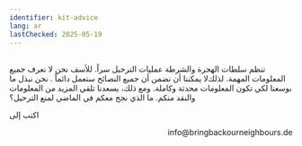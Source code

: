 ```yaml
---
identifier: kit-advice
lang: ar
lastChecked: 2025-05-19
---
```


<br/> ﺗﻨﻈﻢ ﺳﻠﻄﺎﺕ ﺍﻟﻬﺠﺮﺓ ﻭﺍﻟﺸﺮﻃﺔ ﻋﻤﻠﻴﺎﺕ ﺍﻟﺘﺮﺣﻴﻞ ﺳﺮﺍً. ﻟﻸﺳﻒ ﻧﺤﻦ ﻻ ﻧﻌﺮﻑ ﺟﻤﻴﻊ ﺍﻟﻤﻌﻠﻮﻣﺎﺕ ﺍﻟﻤﻬﻤﺔ. ﻟﺬﻟﻚﻻ ﻳﻤﻜﻨﻨﺎ ﺃﻥ ﻧﻀﻤﻦ ﺃﻥ ﺟﻤﻴﻊ ﺍﻟﻨﺼﺎﺋﺢ ﺳﺘﻌﻤﻞ ﺩﺍﺋﻤﺎً
.
نحن نبذل ما بوسعنا لكي تكون ﺍﻟﻤﻌﻠﻮﻣﺎﺕ ﻣﺤﺪﺛﺔ ﻭﻛﺎﻣﻠﺔ. ﻭﻣﻊ ﺫﻟﻚ، ﻳﺴﻌﺪﻧﺎ ﺗﻠﻘﻲ ﺍﻟﻤﺰﻳﺪ ﻣﻦ ﺍﻟﻤﻌﻠﻮﻣﺎﺕ ﻭﺍﻟﻨﻘﺪ ﻣﻨﻜﻢ. ﻣﺎ ﺍﻟﺬﻱ ﻧﺠﺢ معكم ﻓﻲ ﺍﻟﻤﺎﺿﻲ ﻟﻤﻨﻊ ﺍﻟﺘﺮﺣﻴﻞ؟

ﺍﻛﺘﺐ
ﺇﻟﻰ

<p align="right">info@bringbackourneighbours.de</p> 

<Block identifier="get-legal-advice" />
